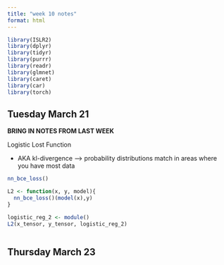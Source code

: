 ```yaml
---
title: "week 10 notes"
format: html
---
```


```r
library(ISLR2)
library(dplyr)
library(tidyr)
library(purrr)
library(readr)
library(glmnet)
library(caret)
library(car)
library(torch)
```


## Tuesday March 21

**BRING IN NOTES FROM LAST WEEK**

Logistic Lost Function

* AKA kl-divergence --> probability distributions match in areas where you have 
  most data
```r
nn_bce_loss()
```


```r
L2 <- function(x, y, model){
  nn_bce_loss()(model(x),y)
}

logistic_reg_2 <- module()
L2(x_tensor, y_tensor, logistic_reg_2)
```


```r


```





## Thursday March 23
